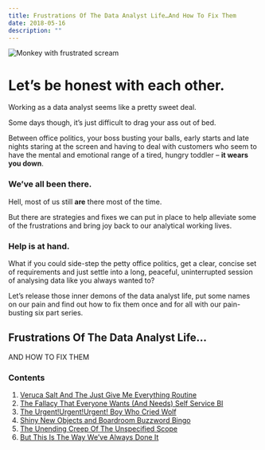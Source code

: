```yaml
---
title: Frustrations Of The Data Analyst Life…And How To Fix Them
date: 2018-05-16
description: ""
---
```

![Monkey with frustrated scream](./frustrated-monkey.jpg)

# Let’s be honest with each other.

Working as a data analyst seems like a pretty sweet deal.

Some days though, it’s just difficult to drag your ass out of bed.

Between office politics, your boss busting your balls, early starts and late nights staring at the screen and having to deal with customers who seem to have the mental and emotional range of a tired, hungry toddler – **it wears you down**.

### We’ve all been there.

Hell, most of us still **are** there most of the time.

But there are strategies and fixes we can put in place to help alleviate some of the frustrations and bring joy back to our analytical working lives.

### Help is at hand.

What if you could side-step the petty office politics, get a clear, concise set of requirements and just settle into a long, peaceful, uninterrupted session of analysing data like you always wanted to?

Let’s release those inner demons of the data analyst life, put some names on our pain and find out how to fix them once and for all with our pain-busting six part series.

## Frustrations Of The Data Analyst Life&#8230;
  
AND HOW TO FIX THEM

### Contents

  1. [Veruca Salt And The Just Give Me Everything Routine][1]
  2. [The Fallacy That Everyone Wants (And Needs) Self Service BI][2]
  3. [The Urgent!Urgent!Urgent! Boy Who Cried Wolf][3]
  4. [Shiny New Objects and Boardroom Buzzword Bingo][4]
  5. [The Unending Creep Of The Unspecified Scope][5]
  6. [But This Is The Way We’ve Always Done It][6]

 [1]: https://alanhylands.com/articles/veruca-salt-and-the-just-give-me-everything-routine/
 [2]: https://alanhylands.com/articles/the-fallacy-that-everyone-wants-and-needs-self-service-bi/
 [3]: https://alanhylands.com/articles/the-urgenturgenturgent-boy-who-cried-wolf/
 [4]: https://alanhylands.com/articles/shiny-new-objects-and-boardroom-buzzword-bingo/
 [5]: https://alanhylands.com/articles/the-unending-creep-of-the-unspecified-scope/
 [6]: https://alanhylands.com/articles/but-this-is-the-way-weve-always-done-it/